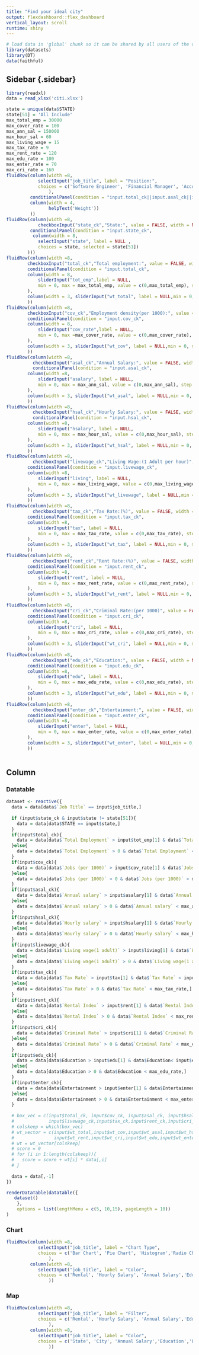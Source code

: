 ```yaml
---
title: "Find your ideal city"
output: flexdashboard::flex_dashboard
vertical_layout: scroll
runtime: shiny
---
```


```r
# load data in 'global' chunk so it can be shared by all users of the dashboard
library(datasets)
library(DT)
data(faithful)
```

Sidebar {.sidebar}{data-width=250}
-----------------------------------------------------------------------

```r
library(readxl)
data = read_xlsx('citi.xlsx')

state = unique(data$STATE)
state[51] = 'All Include'
max_total_emp = 30000
max_cover_rate = 100
max_ann_sal = 150000
max_hour_sal = 60
max_living_wage = 15
max_tax_rate = 9
max_rent_rate = 120
max_edu_rate = 100
max_enter_rate = 70
max_cri_rate = 160
fluidRow(column(width =8,
            selectInput("job_title", label = "Position:",
            choices = c('Software Engineer', 'Financial Manager', 'Accountant','Social worker','Human Resource Manager'), selected = NA)
                ),
         conditionalPanel(condition = "input.total_ck||input.asal_ck||input.hsal_ck||input.livwage_ck||input.tax_ck",
         column(width = 4,
                helpText('Weight'))
         ))
fluidRow(column(width =8,
            checkboxInput("state_ck","State:", value = FALSE, width = NULL)),
         conditionalPanel(condition = "input.state_ck",   
          column(width = 8,
            selectInput("state", label = NULL ,
            choices = state, selected = state[51])
        )))
fluidRow(column(width =8,
        checkboxInput("total_ck","Total employment:", value = FALSE, width = NULL)),
        conditionalPanel(condition = "input.total_ck",
        column(width = 8,
            sliderInput("tot_emp",label = NULL,
            min = 0, max = max_total_emp, value = c(0,max_total_emp), step = 10,ticks = FALSE)
        ),
        column(width = 3, sliderInput("wt_total", label = NULL,min = 0, max = 100, value = 0, step = 0.1,ticks = FALSE))
        ))
fluidRow(column(width =8,
        checkboxInput("cov_ck","Employment density(per 1000):", value = FALSE, width = NULL)),
        conditionalPanel(condition = "input.cov_ck",
        column(width = 8,
            sliderInput("cov_rate",label = NULL,
            min = 0, max =max_cover_rate, value = c(0,max_cover_rate), step = 1)
        ),
        column(width = 3, sliderInput("wt_cov", label = NULL,min = 0, max = 100, value = 0, step = 0.1,ticks = FALSE))
        ))
fluidRow(column(width =8,
          checkboxInput("asal_ck","Annual Salary:", value = FALSE, width = NULL)),
          conditionalPanel(condition = "input.asal_ck",
        column(width =8,
            sliderInput("asalary", label = NULL,
            min = 0, max = max_ann_sal, value = c(0,max_ann_sal), step = 5000)
        ),
        column(width = 3, sliderInput("wt_asal", label = NULL,min = 0, max = 100, value = 0, step = 0.1,ticks = FALSE))
        ))
fluidRow(column(width =8,
          checkboxInput("hsal_ck","Hourly Salary:", value = FALSE, width = NULL)),
          conditionalPanel(condition = "input.hsal_ck",
        column(width =8,
            sliderInput("hsalary", label = NULL,
            min = 0, max = max_hour_sal, value = c(0,max_hour_sal), step = 1)
        ),
        column(width = 3, sliderInput("wt_hsal", label = NULL,min = 0, max = 100, value = 0, step = 0.1,ticks = FALSE))
        ))
fluidRow(column(width =8,
          checkboxInput("livewage_ck","Living Wage:(1 Adult per hour)", value = FALSE, width = NULL)),
        conditionalPanel(condition = "input.livewage_ck",
        column(width =8,
            sliderInput("living", label = NULL,
            min = 0, max = max_living_wage, value = c(0,max_living_wage), step = 0.5)
        ),
        column(width = 3, sliderInput("wt_livewage", label = NULL,min = 0, max = 100, value = 0, step = 0.1,ticks = FALSE))
        ))
fluidRow(column(width =8,
          checkboxInput("tax_ck","Tax Rate:(%)", value = FALSE, width = NULL)),
        conditionalPanel(condition = "input.tax_ck",
        column(width =8,
            sliderInput("tax", label = NULL,
            min = 0, max = max_tax_rate, value = c(0,max_tax_rate), step = 0.0001)
        ),
        column(width = 3, sliderInput("wt_tax", label = NULL,min = 0, max = 100, value = 0, step = 0.1,ticks = FALSE))
        ))
fluidRow(column(width =8,
          checkboxInput("rent_ck","Rent Rate:(%)", value = FALSE, width = NULL)),
        conditionalPanel(condition = "input.rent_ck",
        column(width =8,
            sliderInput("rent", label = NULL,
            min = 0, max = max_rent_rate, value = c(0,max_rent_rate), step = 0.0001)
        ),
        column(width = 3, sliderInput("wt_rent", label = NULL,min = 0, max = 100, value = 0, step = 0.1,ticks = FALSE))
        ))
fluidRow(column(width =8,
          checkboxInput("cri_ck","Criminal Rate:(per 1000)", value = FALSE, width = NULL)),
        conditionalPanel(condition = "input.cri_ck",
        column(width =8,
            sliderInput("cri", label = NULL,
            min = 0, max = max_cri_rate, value = c(0,max_cri_rate), step = 1)
        ),
        column(width = 3, sliderInput("wt_cri", label = NULL,min = 0, max = 100, value = 0, step = 0.1,ticks = FALSE))
        ))
fluidRow(column(width =8,
          checkboxInput("edu_ck","Education:", value = FALSE, width = NULL)),
        conditionalPanel(condition = "input.edu_ck",
        column(width =8,
            sliderInput("edu", label = NULL,
            min = 0, max = max_edu_rate, value = c(0,max_edu_rate), step = 1)
        ),
        column(width = 3, sliderInput("wt_edu", label = NULL,min = 0, max = 100, value = 0, step = 0.1,ticks = FALSE))
        ))
fluidRow(column(width =8,
          checkboxInput("enter_ck","Entertainment:", value = FALSE, width = NULL)),
        conditionalPanel(condition = "input.enter_ck",
        column(width =8,
            sliderInput("enter", label = NULL,
            min = 0, max = max_enter_rate, value = c(0,max_enter_rate), step = 1)
        ),
        column(width = 3, sliderInput("wt_enter", label = NULL,min = 0, max = 100, value = 0, step = 0.1,ticks = FALSE))
        ))
                                      
```


Column {.tabset .tabset-fad data-width=900}
-------------------------------------

### Datatable

```r
dataset <- reactive({
  data = data[data$`Job Title` == input$job_title,]
  
  if (input$state_ck & input$state != state[51]){
    data = data[data$STATE == input$state,]
  }
  if(input$total_ck){
    data = data[data$`Total Employment` > input$tot_emp[1] & data$`Total Employment` < input$tot_emp[2],]
  }else{
    data = data[data$`Total Employment` > 0 & data$`Total Employment` < max_total_emp,]
  }
  if(input$cov_ck){
    data = data[data$`Jobs (per 1000)` > input$cov_rate[1] & data$`Jobs (per 1000)` < input$cov_rate[2],]
  }else{
    data = data[data$`Jobs (per 1000)` > 0 & data$`Jobs (per 1000)` < max_cover_rate,]
  }
  if(input$asal_ck){
    data = data[data$`Annual salary` > input$asalary[1] & data$`Annual salary` < input$asalary[2],]
  }else{
    data = data[data$`Annual salary` > 0 & data$`Annual salary` < max_ann_sal,]
  }
  if(input$hsal_ck){
    data = data[data$`Hourly salary` > input$hsalary[1] & data$`Hourly salary` < input$hsalary[2],]
  }else{
    data = data[data$`Hourly salary` > 0 & data$`Hourly salary` < max_hour_sal,]
  }
  if(input$livewage_ck){
    data = data[data$`Living wage(1 adult)` > input$living[1] & data$`Living wage(1 adult)` < input$living[2],]
  }else{
    data = data[data$`Living wage(1 adult)` > 0 & data$`Living wage(1 adult)` < max_living_wage,]
  }
  if(input$tax_ck){
    data = data[data$`Tax Rate` > input$tax[1] & data$`Tax Rate` < input$tax[2],]
  }else{
    data = data[data$`Tax Rate` > 0 & data$`Tax Rate` < max_tax_rate,]
  }
  if(input$rent_ck){
    data = data[data$`Rental Index` > input$rent[1] & data$`Rental Index` < input$rent[2],]
  }else{
    data = data[data$`Rental Index` > 0 & data$`Rental Index` < max_rent_rate,]
  }
  if(input$cri_ck){
    data = data[data$`Criminal Rate` > input$cri[1] & data$`Criminal Rate` < input$cri[2],]
  }else{
    data = data[data$`Criminal Rate` > 0 & data$`Criminal Rate` < max_cri_rate,]
  }
  if(input$edu_ck){
    data = data[data$Education > input$edu[1] & data$Education< input$edu[2],]
  }else{
    data = data[data$Education > 0 & data$Education < max_edu_rate,]
  }
  if(input$enter_ck){
    data = data[data$Entertainment > input$enter[1] & data$Entertainment< input$enter[2],]
  }else{
    data = data[data$Entertainment > 0 & data$Entertainment < max_enter_rate,]
  }
  
  # box_vec = c(input$total_ck, input$cov_ck, input$asal_ck, input$hsal_ck,
  #             input$livewage_ck,input$tax_ck,input$rent_ck,input$cri_ck,input$edu_ck,input$enter_ck)                                                                 
  # colskeep = which(box_vec)
  # wt_vector = c(input$wt_total,input$wt_cov,input$wt_asal,input$wt_hsal,input$wt_livewage,input$wt_tax,
  #               input$wt_rent,input$wt_cri,input$wt_edu,input$wt_enter)
  # wt = wt_vector[colskeep]
  # score = 0
  # for (i in 1:length(colskeep)){
  #   score = score + wt[i] * data[,i]
  # }
  
  data = data[,-1]
})

renderDataTable(datatable({
   dataset()
    },
    options = list(lengthMenu = c(5, 10,15), pageLength = 10))
)
```

### Chart

```r
fluidRow(column(width =8,
            selectInput("job_title", label = "Chart Type",
            choices = c('Bar Chart', 'Pie Chart', 'Histogram','Radio Chart','Scatter Plot','Area'), selected = NA)
                ),
         column(width =8,
            selectInput("job_title", label = "Color",
            choices = c('Rental', 'Hourly Salary', 'Annual Salary','Education','Life Cost'), selected = NA)
                ))
```

### Map

```r
fluidRow(column(width =8,
            selectInput("job_title", label = "Filter",
            choices = c('Rental', 'Hourly Salary', 'Annual Salary','Education','Life Cost'), selected = NA)
                ),
         column(width =8,
            selectInput("job_title", label = "Color",
            choices = c('State', 'City', 'Annual Salary','Education','Life Cost'), selected = NA)
                ))


```
